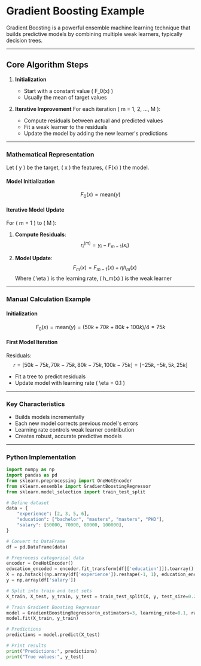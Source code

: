# Gradient Boosting Example

Gradient Boosting is a powerful ensemble machine learning technique that builds predictive models by combining multiple weak learners, typically decision trees.

---

## **Core Algorithm Steps**

1. **Initialization**
   - Start with a constant value \( F_0(x) \)
   - Usually the mean of target values

2. **Iterative Improvement**
   For each iteration \( m = 1, 2, ..., M \):
   - Compute residuals between actual and predicted values
   - Fit a weak learner to the residuals
   - Update the model by adding the new learner's predictions

---

### **Mathematical Representation**

Let \( y \) be the target, \( x \) the features, \( F(x) \) the model.

#### Model Initialization
$$
F_0(x) = \text{mean}(y)
$$

#### Iterative Model Update
For \( m = 1 \) to \( M \):

1. **Compute Residuals**:
   $$
   r_i^{(m)} = y_i - F_{m-1}(x_i)
   $$

2. **Model Update**:
   $$
   F_m(x) = F_{m-1}(x) + \eta h_m(x)
   $$
   Where \( \eta \) is the learning rate, \( h_m(x) \) is the weak learner

---

### **Manual Calculation Example**

#### Initialization
$$
F_0(x) = \text{mean}(y) = (50k + 70k + 80k + 100k) / 4 = 75k
$$

#### First Model Iteration
Residuals:
$$
r = [50k - 75k, 70k - 75k, 80k - 75k, 100k - 75k] = [-25k, -5k, 5k, 25k]
$$

- Fit a tree to predict residuals
- Update model with learning rate \( \eta = 0.1 \)

---

### **Key Characteristics**

- Builds models incrementally
- Each new model corrects previous model's errors
- Learning rate controls weak learner contribution
- Creates robust, accurate predictive models

---

### **Python Implementation**

```python
import numpy as np
import pandas as pd
from sklearn.preprocessing import OneHotEncoder
from sklearn.ensemble import GradientBoostingRegressor
from sklearn.model_selection import train_test_split

# Define dataset
data = {
    "experience": [2, 3, 5, 6],
    "education": ["bachelor", "masters", "masters", "PHD"],
    "salary": [50000, 70000, 80000, 100000],
}

# Convert to DataFrame
df = pd.DataFrame(data)

# Preprocess categorical data
encoder = OneHotEncoder()
education_encoded = encoder.fit_transform(df[['education']]).toarray()
X = np.hstack((np.array(df['experience']).reshape(-1, 1), education_encoded))
y = np.array(df['salary'])

# Split into train and test sets
X_train, X_test, y_train, y_test = train_test_split(X, y, test_size=0.25, random_state=42)

# Train Gradient Boosting Regressor
model = GradientBoostingRegressor(n_estimators=3, learning_rate=0.1, random_state=42)
model.fit(X_train, y_train)

# Predictions
predictions = model.predict(X_test)

# Print results
print("Predictions:", predictions)
print("True values:", y_test)
```


